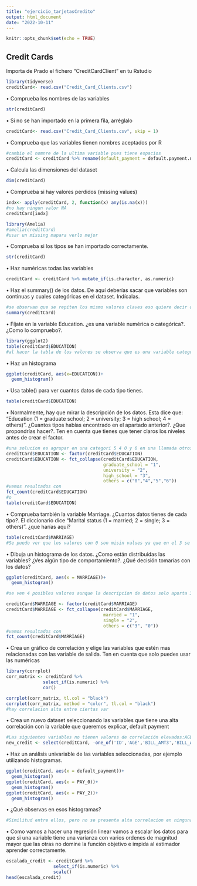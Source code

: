 ```yaml
---
title: "ejercicio_tarjetasCredito"
output: html_document
date: "2022-10-11"
---
```


```r
knitr::opts_chunk$set(echo = TRUE)
```

## Credit Cards
Importa de Prado el fichero “CreditCardClient” en tu Rstudio
```r
library(tidyverse)
creditCard<- read.csv("Credit_Card_Clients.csv")
```

• Comprueba los nombres de las variables
```r
str(creditCard)
```
• Si no se han importado en la primera fila, arréglalo
```r
creditCard<- read.csv("Credit_Card_Clients.csv", skip = 1)
```
• Comprueba que las variables tienen nombres aceptados por R
```r
#cambio el nomnre de la ultima variable pues tiene espacios 
creditCard <- creditCard %>% rename(default_payment = default.payment.next.month)
```
• Calcula las dimensiones del dataset
```r
dim(creditCard)
```
• Comprueba si hay valores perdidos (missing values)
```r
indx<- apply(creditCard, 2, function(x) any(is.na(x)))
#no hay ningun valor NA
creditCard[indx]

library(Amelia)
#amelia(creditCard)
#usar un missing mapara verlo mejor
```
• Comprueba si los tipos se han importado correctamente.
```r
str(creditCard)
```
• Haz numéricas todas las variables
```r
creditCard <- creditCard %>% mutate_if(is.character, as.numeric)

```
• Haz el summary() de los datos. De aquí deberías sacar que variables son continuas y
cuales categóricas en el dataset. Indícalas.
```r
#se observan que se repiten los mismo valores claves eso quiere decir que es una variable categoricas categorizadas como numericas
summary(creditCard)
```
• Fíjate en la variable Education. ¿es una variable numérica o categórica?.
¿Como lo compruebo?.
```r
library(ggplot2)
table(creditCard$EDUCATION)
#al hacer la tabla de los valores se observa que es una variable categorica categorizada con valores numericos
```
• Haz un histograma
```r
ggplot(creditCard, aes(x=EDUCATION))+
  geom_histogram()
```
• Usa table() para ver cuantos datos de cada tipo tienes.
```r
table(creditCard$EDUCATION)
```
• Normalmente, hay que mirar la descripción de los datos. Esta dice que:
"Education (1 = graduate school; 2 = university; 3 =
high school; 4 = others)". ¿Cuantos tipos habías encontrado en el
apartado anterior?. ¿Que propondrías hacer?. Ten en cuenta que tienes
que tener claros los niveles antes de crear el factor.
```r
#una solucion es agrupar en una categori 5 4 0 y 6 en una llamada otros
creditCard$EDUCATION <- factor(creditCard$EDUCATION)
creditCard$EDUCATION <- fct_collapse(creditCard$EDUCATION,
                                     graduate_school = "1",
                                     university = "2",
                                     high_school = "3",
                                     others = c("0","4","5","6"))
#vemos resultados con
fct_count(creditCard$EDUCATION)
#o
table(creditCard$EDUCATION)
```
• Comprueba también la variable Marriage. ¿Cuantos datos tienes de cada tipo?. El diccionario dice "Marital
status (1 = married; 2 = single; 3 = others)”. ¿que harías aquí?
```r
table(creditCard$MARRIAGE)
#Se puedo ver que los valores con 0 son misin values ya que en el 3 se almacenan los casos 'Otros'
```
• Dibuja un histograma de los datos. ¿Como están distribuidas las variables? ¿Ves algún tipo de
comportamiento?. ¿Qué decisión tomarías con los datos?
```r
ggplot(creditCard, aes(x = MARRIAGE))+
  geom_histogram()

#se ven 4 posibles valores aunque la descripcion de datos solo aporta 3. Se puede agrupar valor 0 con 3 o se puede elimar los casos 0 pues seran valores nulos
```
```r
creditCard$MARRIAGE <- factor(creditCard$MARRIAGE)
creditCard$MARRIAGE <- fct_collapse(creditCard$MARRIAGE,
                                     married = "1",
                                     single = "2",
                                     others = c("3", "0"))
#vemos resultados con
fct_count(creditCard$MARRIAGE)
```


• Crea un gráfico de correlación y elige las variables que estén mas relacionadas con las variable de salida. Ten
en cuenta que solo puedes usar las numéricas
```r
library(corrplot)
corr_matrix <- creditCard %>% 
              select_if(is.numeric) %>%
              cor()

corrplot(corr_matrix, tl.col = "black")
corrplot(corr_matrix, method = "color", tl.col = "black")
#hay correlacion alta entre ciertas var
```
• Crea un nuevo dataset seleccionando las variables que tiene una alta correlación con la variable que
queremos explicar, default payment
```r
#Las siguientes variables no tienen valores de correlación elevados:AGE, BILL_AMT2, BILL_AMT3, BILL_AMT4, BILL_AMT5 yBILL_AMT6
new_credit <- select(creditCard, -one_of('ID','AGE','BILL_AMT3','BILL_AMT2','BILL_AMT4','BILL_AMT5','BILL_AMT6' ))
```
• Haz un análisis univariable de las variables seleccionadas, por ejemplo utilizando histogramas.
```r
ggplot(creditCard, aes(x = default_payment))+
  geom_histogram()
ggplot(creditCard, aes(x = PAY_0))+
  geom_histogram()
ggplot(creditCard, aes(x = PAY_2))+
  geom_histogram()
```
• ¿Qué observas en esos histogramas?
```r
#Similitud entre ellos, pero no se presenta alta correlacion en ninguna
```
• Como vamos a hacer una regresión linear vamos a escalar los datos para que si una variable tiene una
varianza con varios ordenes de magnitud mayor que las otras no domine la función objetivo e impida al
estimador aprender correctamente.
```r
escalada_credit <- creditCard %>%
                  select_if(is.numeric) %>%
                  scale()
head(escalada_credit)
```